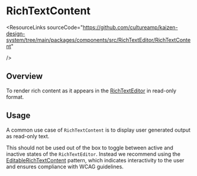 
<Meta of={RichTextContentStories} />

# RichTextContent

<ResourceLinks
  sourceCode="https://github.com/cultureamp/kaizen-design-system/tree/main/packages/components/src/RichTextEditor/RichTextContent"

/>

<KAIOInstallation exportNames="RichTextContent" />

## Overview

To render rich content as it appears in the [RichTextEditor](/docs/components-richtexteditor-richtexteditor--docs) in read-only format.

<Canvas of={RichTextContentStories.Playground} />
<Controls of={RichTextContentStories.Playground} />


## Usage

A common use case of `RichTextContent` is to display user generated output as read-only text.

<Canvas of={RichTextContentStories.ReadOnly} />

This should not be used out of the box to toggle between active and inactive states of the `RichTextEditor`. Instead we recommend using the [EditableRichTextContent](/docs/components-richtexteditor-editablerichtextcontent--docs#usage) pattern, which indicates interactivity to the user and ensures compliance with WCAG guidelines.

